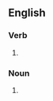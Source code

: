 ==English==

===Verb===
{{head|en|verb form}}

# {{en-third-person singular of|collocate}}

===Noun===
{{head|en|noun form}}

# {{plural of|en|collocate}}